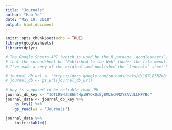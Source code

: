 ```yaml
---
title: "Journals"
author: "Hao Ye"
date: "May 10, 2018"
output: html_document
---
```


```r
knitr::opts_chunk$set(echo = TRUE)
library(googlesheets)
library(dplyr)
```

```r
# The Google Sheets API (which is used by the R package `googlesheets`) requires 
# that the spreadsheet be "Published to the Web" (under the file menu).
# I've made a copy of the original and published the `Journals` sheet here:

# journal_db_url <- "https://docs.google.com/spreadsheets/d/1QTLR5NZbB6h4HpiHYOkQsEyBMzhcMN2Y8AVULLMFYBo/edit?usp=sharing"
# journal_db <- gs_url(journal_db_url)

# key is supposed to be reliable than URL
journal_db_key <- "1QTLR5NZbB6h4HpiHYOkQsEyBMzhcMN2Y8AVULLMFYBo"
journal_data <- journal_db_key %>%
    gs_key() %>%
    gs_read(ws = "Journals")
```

```r
journal_data %>% 
    knitr::kable()
```


